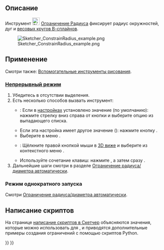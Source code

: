 <languages/>

{{Docnav/ru
|[[Sketcher_ConstrainRadiam/ru|Ограничение радиуса/диаметра автоматически]]
|[[Sketcher_ConstrainDiameter/ru|Ограничение Диаметра]]
|[[Sketcher_Workbench/ru|Скетчер]]
|IconL=Sketcher_ConstrainRadiam.svg
|IconR=Sketcher_ConstrainDiameter.svg
|IconC=Workbench_Sketcher.svg
}}

{{GuiCommand/ru
|Name/ru=Скетчер Ограничение Радиуса
|MenuLocation=Эскиз → Ограничения эскиза → Ограничение Радиуса
|Workbenches=[[Sketcher_Workbench/ru|Скетчер]]
|Shortcut={{KEY|K}} {{KEY|R}}
|SeeAlso=[[Sketcher_ConstrainRadiam/ru|Скетчер Ограничение радиуса/диаметра автоматически]], [[Sketcher_ConstrainDiameter/ru|Скетчер Ограничение Диаметра]]
}}

<span id="Description"></span>
== Описание ==

Инструмент [[Image:Sketcher_ConstrainRadius.svg|24px]] [[Sketcher_ConstrainRadius/ru|Ограничение Радиуса]] фиксирует радиус окружностей, дуг и [[Sketcher_CreateBSpline/ru#Notes|весовых кругов В-сплайнов]].

[[File:Sketcher ConstrainRadius example.png]]

<span id="Usage"></span>
== Применение ==

Смотри также: [[Sketcher_Workbench/ru#Drawing_aids|Вспомогательные инструменты рисования]].

<span id="Continue_mode"></span>
=== [[Sketcher_Workbench/ru#Continue_modes|Непрерывный режим]] ===

# Убедитесь в отсутствии выделения.
# Есть несколько способов вызвать инструмент:
#* {{Version/ru|1.0}}: Если в [[Sketcher_Preferences/ru#General|настройках]] {{MenuCommand|Ограничения размеров}} установлено значение {{Value|Один инструмент}} (по умолчанию): нажмите стрелку вниз справа от кнопки {{Button|[[Image:Sketcher_Dimension.svg||x16px]][[Image:Toolbar_flyout_arrow.svg|x16px]]}} и выберите опцию {{MenuCommand|[[Image:Sketcher_ConstrainRadius.svg|16px]] Ограничение радиуса}} из выпадающего списка.
#* Если эта настройка имеет другое значение ({{VersionMinus/ru|0.21}}): нажмите кнопку {{Button|[[Image:Sketcher_ConstrainRadius.svg|16px]] [[Sketcher_ConstrainRadius/ru|Ограничение радиуса]]}}.
#* Выберите в меню {{MenuCommand|Эскиз → Ограничения эскиза → [[Image:Sketcher_ConstrainRadius.svg|16px]]Ограничение радиуса}}.
#* {{Version/ru|1.0}}: Щёлкните правой кнопкой мыши в [[3D_view/ru|3D виже]] и выберите из контекстного меню {{MenuCommand|Размер → [[Image:Sketcher_ConstrainRadius.svg|16px]]Ограничение радиуса}}.
#* Используйте сочетание клавиш: нажмите {{KEY|K}}, а затем сразу {{KEY|R}}.
# Дальнейшие шаги смотри в разделе [[Sketcher_ConstrainRadiam/ru#Continue_mode|Ограничение радиуса/диаметра автоматически]].

<span id="Run-once_mode"></span>
=== Режим однократного запуска ===

Смотри [[Sketcher_ConstrainRadiam/ru#Run-once_mode|Ограничение радиуса/диаметра автоматически]].

<span id="Scripting"></span>
== Написание скриптов ==

{{Code|code=Sketch.addConstraint(Sketcher.Constraint('Radius', ArcOrCircle, App.Units.Quantity('123.0 mm')))}}

На странице [[Sketcher_scripting/ru|написание скриптов в Скетчер]] объясняются значения, которые можно использовать для {{incode|ArcOrCircle}}, и приводятся дополнительные примеры создания ограничений c помощью скриптов Python.


{{Docnav/ru
|[[Sketcher_ConstrainRadiam/ru|Ограничение радиуса/диаметра автоматически]]
|[[Sketcher_ConstrainDiameter/ru|Ограничение Диаметра]]
|[[Sketcher_Workbench/ru|Скетчер]]
|IconL=Sketcher_ConstrainRadiam.svg
|IconR=Sketcher_ConstrainDiameter.svg
|IconC=Workbench_Sketcher.svg
}}

{{Sketcher_Tools_navi{{#translation:}}}}
{{Userdocnavi{{#translation:}}}}